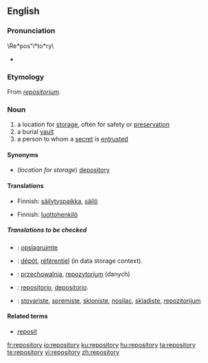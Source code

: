 ==English==
{{wikipedia}}

===Pronunciation===
\Re*pos"i*to*ry\ 
*{{audio|en-us-repository.ogg|Audio (US)}}

===Etymology===
From {{LL.}} ''[[repositorium]]''.

===Noun===
{{en-noun|repositories}}
# a location for [[storage]], often for safety or [[preservation]]
# a burial [[vault]]
# a person to whom a [[secret]] is [[entrusted]]

====Synonyms====
* (''location for storage'') [[depository]]

====Translations====
{{trans-top|a location for storage, often for safety or preservation}}
*Finnish: [[säilytyspaikka]], [[säilö]]
{{trans-mid}}
{{trans-bottom}}

{{trans-top|a burial vault}}
{{trans-mid}}
{{trans-bottom}}

{{trans-top|a person to whom a secret is entrusted}}
*Finnish: [[luottohenkilö]]
{{trans-mid}}
{{trans-bottom}}

=====Translations to be checked=====
{{checktrans}}
{{top}}
*{{ttbc|Dutch}}: [[opslagruimte]]
*{{ttbc|French}}: [[dépôt]], [[référentiel]] (in data storage context).
*{{ttbc|Polish}}: [[przechowalnia]], [[repozytorium]] (danych)
{{mid}}
*{{ttbc|Spanish}}: [[repositorio]], [[depositorio]].
*{{ttbc|Serbian}}: [[stovariste]], [[spremiste]], [[skloniste]], [[nosilac]], [[skladiste]], [[repozitorijum]]
{{bottom}}

====Related terms====
* [[reposit]]

[[fr:repository]]
[[io:repository]]
[[ku:repository]]
[[hu:repository]]
[[ta:repository]]
[[te:repository]]
[[vi:repository]]
[[zh:repository]]
